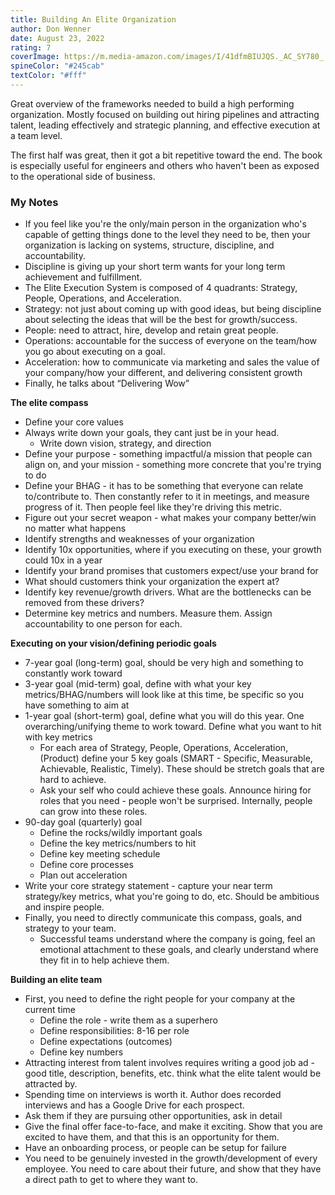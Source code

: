 ```yaml
---
title: Building An Elite Organization
author: Don Wenner
date: August 23, 2022
rating: 7
coverImage: https://m.media-amazon.com/images/I/41dfmBIUJQS._AC_SY780_.jpg
spineColor: "#245cab"
textColor: "#fff"
---
```


Great overview of the frameworks needed to build a high performing organization. Mostly focused on building out hiring pipelines and attracting talent, leading effectively and strategic planning, and effective execution at a team level.

The first half was great, then it got a bit repetitive toward the end. The book is especially useful for engineers and others who haven't been as exposed to the operational side of business.

### My Notes

- If you feel like you&apos;re the only/main person in the organization who&apos;s capable of getting things done to the level they need to be, then your organization is lacking on systems, structure, discipline, and accountability.
- Discipline is giving up your short term wants for your long term achievement and fulfillment.
- The Elite Execution System is composed of 4 quadrants: Strategy, People, Operations, and Acceleration.
- Strategy: not just about coming up with good ideas, but being discipline about selecting the ideas that will be the best for growth/success.
- People: need to attract, hire, develop and retain great people.
- Operations: accountable for the success of everyone on the team/how you go about executing on a goal.
- Acceleration: how to communicate via marketing and sales the value of your company/how your different, and delivering consistent growth
- Finally, he talks about “Delivering Wow”

**The elite compass**

- Define your core values
- Always write down your goals, they cant just be in your head.
  - Write down vision, strategy, and direction
- Define your purpose - something impactful/a mission that people can align on, and your mission - something more concrete that you&apos;re trying to do
- Define your BHAG - it has to be something that everyone can relate to/contribute to. Then constantly refer to it in meetings, and measure progress of it. Then people feel like they&apos;re driving this metric.
- Figure out your secret weapon - what makes your company better/win no matter what happens
- Identify strengths and weaknesses of your organization
- Identify 10x opportunities, where if you executing on these, your growth could 10x in a year
- Identify your brand promises that customers expect/use your brand for
- What should customers think your organization the expert at?
- Identify key revenue/growth drivers. What are the bottlenecks can be removed from these drivers?
- Determine key metrics and numbers. Measure them. Assign accountability to one person for each.

**Executing on your vision/defining periodic goals**

- 7-year goal (long-term) goal, should be very high and something to constantly work toward
- 3-year goal (mid-term) goal, define with what your key metrics/BHAG/numbers will look like at this time, be specific so you have something to aim at
- 1-year goal (short-term) goal, define what you will do this year. One overarching/unifying theme to work toward. Define what you want to hit with key metrics
  - For each area of Strategy, People, Operations, Acceleration, (Product) define your 5 key goals (SMART - Specific, Measurable, Achievable, Realistic, Timely). These should be stretch goals that are hard to achieve.
  - Ask your self who could achieve these goals. Announce hiring for roles that you need - people won&apos;t be surprised. Internally, people can grow into these roles.
- 90-day goal (quarterly) goal
  - Define the rocks/wildly important goals
  - Define the key metrics/numbers to hit
  - Define key meeting schedule
  - Define core processes
  - Plan out acceleration
- Write your core strategy statement - capture your near term strategy/key metrics, what you&apos;re going to do, etc. Should be ambitious and inspire people.
- Finally, you need to directly communicate this compass, goals, and strategy to your team.
  - Successful teams understand where the company is going, feel an emotional attachment to these goals, and clearly understand where they fit in to help achieve them.

**Building an elite team**

- First, you need to define the right people for your company at the current time
  - Define the role - write them as a superhero
  - Define responsibilities: 8-16 per role
  - Define expectations (outcomes)
  - Define key numbers
- Attracting interest from talent involves requires writing a good job ad - good title, description, benefits, etc. think what the elite talent would be attracted by.
- Spending time on interviews is worth it. Author does recorded interviews and has a Google Drive for each prospect.
- Ask them if they are pursuing other opportunities, ask in detail
- Give the final offer face-to-face, and make it exciting. Show that you are excited to have them, and that this is an opportunity for them.
- Have an onboarding process, or people can be setup for failure
- You need to be genuinely invested in the growth/development of every employee. You need to care about their future, and show that they have a direct path to get to where they want to.
